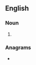 ==English==

===Noun===
{{head|en|noun form}}

# {{plural of|sept|lang=en}}

===Anagrams===
* {{anagrams|en|a=epsst|TPSes|pests|spets|steps}}